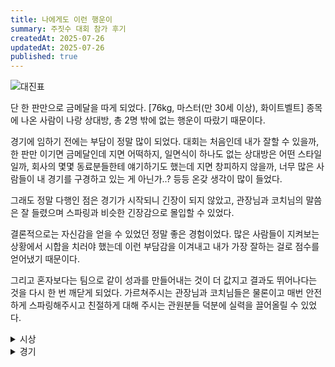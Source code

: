 ```yaml
---
title: 나에게도 이런 행운이
summary: 주짓수 대회 참가 후기
createdAt: 2025-07-26
updatedAt: 2025-07-26
published: true
---
```


<Image src='/images/contents/logs/jiu-jitsu-tournament/match-table.JPG' alt='대진표' />

단 한 판만으로 금메달을 따게 되었다. [76kg, 마스터(만 30세 이상), 화이트벨트] 종목에 나온 사람이 나랑 상대방, 총 2명 밖에 없는 행운이 따랐기 때문이다.

경기에 임하기 전에는 부담이 정말 많이 되었다. 대회는 처음인데 내가 잘할 수 있을까, 한 판만 이기면 금메달인데 지면 어떡하지, 일면식이 하나도 없는 상대방은 어떤 스타일일까, 회사의 몇몇 동료분들한테 얘기하기도 했는데 지면 창피하지 않을까, 너무 많은 사람들이 내 경기를 구경하고 있는 게 아닌가..? 등등 온갖 생각이 많이 들었다.

그래도 정말 다행인 점은 경기가 시작되니 긴장이 되지 않았고, 관장님과 코치님의 말씀은 잘 들렸으며 스파링과 비슷한 긴장감으로 몰입할 수 있었다.

결론적으로는 자신감을 얻을 수 있었던 정말 좋은 경험이었다. 많은 사람들이 지켜보는 상황에서 시합을 치러야 했는데 이런 부담감을 이겨내고 내가 가장 잘하는 걸로 점수를 얻어냈기 때문이다.

그리고 혼자보다는 팀으로 같이 성과를 만들어내는 것이 더 값지고 결과도 뛰어나다는 것을 다시 한 번 깨닫게 되었다. 가르쳐주시는 관장님과 코치님들은 물론이고 매번 안전하게 스파링해주시고 친절하게 대해 주시는 관원분들 덕분에 실력을 끌어올릴 수 있었다.

<details>
  <summary>시상</summary>
  <Image src='/images/contents/logs/jiu-jitsu-tournament/awards.JPEG' alt='시상' />
</details>
<details>
  <summary>경기</summary>
  <Image src='/images/contents/logs/jiu-jitsu-tournament/scene.png' alt='경기 장면' />
  <Image src='/images/contents/logs/jiu-jitsu-tournament/scene-2.png' alt='경기 장면' />
  <Image src='/images/contents/logs/jiu-jitsu-tournament/scene-3.png' alt='경기 장면' />
</details>
